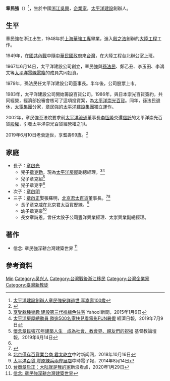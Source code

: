{{Infobox Person
| name = 章民強
| 英文名 = 
| image =
| caption = 
| birth_date = {{birth date|1920|4|24}}
| now     = 
| sex     = 男
| death_date= {{Death date and age|2019|6|10|1920|4|24}}
| nationality = {{ROC}}
| birth_place = {{ROC-1912}}[[浙江省|浙江省]][[湖州市|湖州市]]
| native_place = 
| place of death =
| death_cause = 
|resting_place=
| 語言 = 
| 教育程度= [[上海|上海]]華強工專
| occupation = 
| networth = 
| 父母 = 
| 親屬 = 
| party  =
| 商幫 = 
| spouse = 
| website = 
| children = 章啟光（長子）<br>章啟明（次子）<br>章啟正（三子）
| footnotes = 
| work = 
}}
'''章民強'''（{{bd|1920年|4月24日|2019年|6月10日|catIdx=Zhang}}）<ref>[https://tw.mobi.yahoo.com/news/%E5%A4%AA%E5%B9%B3%E6%B4%8B%E5%BB%BA%E8%A8%AD%E5%89%B5%E8%BE%A6%E4%BA%BA%E7%AB%A0%E6%B0%91%E5%BC%B7%E5%AE%89%E8%A9%B3%E9%81%8E%E4%B8%96-%E4%BA%AB%E5%B5%A9%E5%A3%BD100%E6%AD%B2-075747009.html 太平洋建設創辦人章民強安詳過世 享嵩壽100歲]</ref>，生於中國[[浙江|浙江]][[吳興|吳興]]，[[企業家|企業家]]，[[太平洋建設|太平洋建設]]創辦人。

== 生平 ==
章民強在浙江出生，1948年於[[上海|上海]][[華強工專|華強工專]]畢業，進入[[殷之浩|殷之浩]]創辦的[[大陸工程|大陸工程]]工作。

1949年，在[[國共內戰|國共內戰]]中隨[[中華民國政府|中華民國政府]]來[[台灣|台灣]]，在大陸工程台北辦公室上班。

1967年6月14日，太平洋建設公司創立，章民強與[[孫法民|孫法民]]、鄭乙丑、李玉田、李鴻文等[[太平洋電線電纜|太平洋電線電纜]]的成員共同投資。

1979年，孫法民任太平洋建設公司董事長。半年後，公司股票上市。

1983年，太平洋建設公司開始籌設百貨公司。1986年，與日本崇光百貨簽約，共同經營，經濟部投審會核可了這項投資案，為[[太平洋崇光百貨|太平洋崇光百貨]]。同年，孫法民退休，[[太電集團|太電集團]]分家，章民強的[[太平洋建設集團_(台灣)|太平洋建設集團]]獨立運作。

2002年，章民強至法院要求前[[太平洋流通|太平洋流通]]董事長[[李恆隆|李恆隆]]交還[[信託|信託]]的太平洋崇光百貨[[股權|股權]]，引發太平洋崇光百貨經營權之爭。

2019年6月10日老衰逝世，享耆壽99歲。<ref>{{Cite web |url=https://udn.com/news/story/7241/3865330 |title=太平洋建設創辦人章民強過世 享嵩壽100歲 |access-date=2019-06-11 |archive-date=2019-06-11 |archive-url=https://web.archive.org/web/20190611103525/https://udn.com/news/story/7241/3865330 |dead-url=no }}</ref>

==家庭==
{{Tree list}}
*長子：[[章啟光|章啟光]]
**兒子[[章克勤|章克勤]]，現為[[太平洋房屋|太平洋房屋]]副總經理。<ref>[https://tw.news.yahoo.com/%E4%BA%AB%E5%8F%97%E6%A0%BD%E7%A8%AE%E6%A8%82%E8%B6%A3-%E5%BB%BA%E8%A8%AD%E7%AC%AC%E4%B8%89%E4%BB%A3%E6%8E%A8%E7%B6%A0%E8%89%B2%E4%BD%8F%E5%AE%85-030045726.html 享受栽種樂趣 建設第三代推綠色住宅] {{Wayback|url=https://tw.news.yahoo.com/%E4%BA%AB%E5%8F%97%E6%A0%BD%E7%A8%AE%E6%A8%82%E8%B6%A3-%E5%BB%BA%E8%A8%AD%E7%AC%AC%E4%B8%89%E4%BB%A3%E6%8E%A8%E7%B6%A0%E8%89%B2%E4%BD%8F%E5%AE%85-030045726.html |date=20190806154936 }}Yahoo!新聞，2015年1月6日</ref><ref>[https://money.udn.com/money/story/5621/3918748 太平洋房屋總動員 邀逾500名家扶兒看電影FUN暑假] {{Wayback|url=https://money.udn.com/money/story/5621/3918748 |date=20190806154941 }}經濟日報，2019年7月9日</ref>
**兒子章克紹<ref name=ct>[https://www.ct.org.tw/1343946 懷念章民強70年建築人生　成為社會、教會界、親友們的祝福] {{Wayback|url=https://www.ct.org.tw/1343946 |date=20210115151528 }}基督教論壇報，2019年6月14日</ref>
**兒子章克宇<ref name=ct/>
*次子：[[章啟明|章啟明]]
*三子：[[章啟正|章啟正]]娶張蘇明，[[北京君太百貨|北京君太百貨]]董事長。<ref>{{cite web | language = zh-tw | publisher = 行政院大陸委員會 | title = 台商協會聯繫一覽表 | url = http://www.seftb.org/mhypage.exe?HYPAGE=/01/01_1_2_cp2.asp | author =  | date =  | accessdate = 2010-04-28 | archive-date = 2007-11-10 | archive-url = https://web.archive.org/web/20071110220107/http://www.seftb.org/mhypage.exe?HYPAGE=%2F01%2F01_1_2_cp2.asp | dead-url = no }}</ref><ref>[https://www.chinatimes.com/newspapers/20181016000109-260301?chdtv 北京僅存百貨業台商 君太屹立]中时新闻网，2018年10月16日</ref>
**長子章克威在北京君太百貨歷練。<ref>[https://www.chinatimes.com/newspapers/20140814000136-260204?chdtv 太平洋百貨 豐原練兵兩岸展店]中時電子報，2014年8月14日</ref>
**幼子章克豪<ref>[https://k.sina.com.cn/article_2730765330_a2c42c1202000pb1e.html 台商章启正：大陆就是我的家]新浪看点，2020年1月29日</ref>
**長女章詩恩，曾任太設子公司豐洋興業經理、太崇興業副總經理。

== 著作 ==
*信念: 章民強深耕台灣建築世界 <ref>[http://isbn.ncl.edu.tw/NEW_ISBNNet/main_DisplayRecord_Popup.php?&Pact=view&Pkey=1071107*0064&KeepThis=true&TB_iframe=true&width=780&height=480 信念: 章民強深耕台灣建築世界]</ref>

== 參考資料 ==
{{reflist}}

{{Authority control}}
{{DEFAULTSORT:Zhang章}}
[[Category:章姓|Min]]
[[Category:吴兴人|Category:吴兴人]]
[[Category:台灣戰後浙江移民|Category:台灣戰後浙江移民]]
[[Category:台灣企業家|Category:台灣企業家]]
[[Category:臺灣新教徒|Category:臺灣新教徒]]
